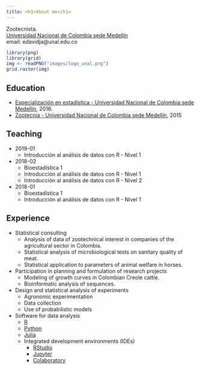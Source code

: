 ```yaml
---
title: <h1>About me</h1>
---
```


<div class = "row">

<div class = "col-md-5">
Zootecnista.    
[Universidad Nacional de Colombia sede Medellín](http://medellin.unal.edu.co/)  
email: edavidja@unal.edu.co  
</div>

<div class = "col-md-4">
```r
library(png)
library(grid)
img <- readPNG("images/logo_unal.png")
grid.raster(img)
```
</div>
</div>

## Education

  - [Especialización en estadística - Universidad Nacional de Colombia sede Medellín](http://ciencias.medellin.unal.edu.co/escuelas/estadistica/component/progracad/?snies=110253100000500111100&Itemid=163), 2016.
  - [Zootecnia - Universidad Nacional de Colombia sede Medellín](https://cienciasagrarias.medellin.unal.edu.co/index.php/zootecnia), 2015

## Teaching

  - 2019-01
      - Introducción al análisis de datos con R - Nivel 1
  - 2018-02
      - Bioestadística 1
      - Introducción al análisis de datos con R - Nivel 1
      - Introducción al análisis de datos con R - Nivel 2
  - 2018-01
      - Bioestadística 1
      - Introducción al análisis de datos con R - Nivel 1

## Experience  

  - Statistical consulting
      - Analysis of data of zootechnical interest in companies of the agricultural sector in Colombia.
      - Statistical analysis of microbiological tests on sanitary quality of meat.
      - Statistical application to parameters of animal welfare in horses.
  - Participation in planning and formulation of research projects
      - Modeling of growth curves in Colombian Creole cattle.
      - Bioinformatic analysis of sequences.
  - Design and statistical analysis of experiments
      - Agronomic experimentation
      - Data collection
      - Use of probabilistic models
  - Software for data analysis
      - [R](https://cran.r-project.org/)
      - [Python](https://www.python.org/)
      - [Julia](https://julialang.org/)
      - Integrated development environments (IDEs)
          - [RStudio](https://www.rstudio.com/)
          - [Jupyter](http://jupyter.org/)
          - [Colaboratory](https://colab.research.google.com/notebooks/welcome.ipynb)